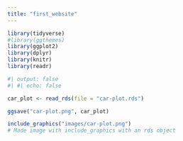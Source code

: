 ```yaml
---
title: "first_website"
---
```


```r
library(tidyverse)
#library(ggthemes)
library(ggplot2)
library(dplyr)
library(knitr)
library(readr)
```

```r
#| output: false 
#| #| echo: false

car_plot <- read_rds(file = "car-plot.rds")

ggsave("car-plot.png", car_plot)
```

```r
include_graphics("images/car-plot.png")
# Made image with include_graphics with an rds object
```

![]()
